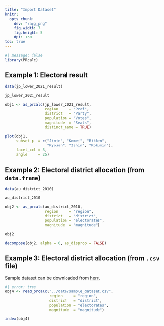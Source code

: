 ```yaml
---
title: "Import Dataset"
knitr: 
  opts_chunk: 
    dev: "ragg_png"
    fig.width: 7
    fig.height: 5
    dpi: 150
toc: true
---
```


```r
#| message: false
library(PRcalc)
```

## Example 1: Electoral result

```r
data(jp_lower_2021_result)

jp_lower_2021_result

obj1 <- as_prcalc(jp_lower_2021_result,
                  region     = "Pref",
                  district   = "Party",
                  population = "Votes",
                  magnitude  = "Seats",
                  distinct_name = TRUE)

plot(obj1, 
     subset_p  = c("Jimin", "Komei", "Rikken", 
                   "Kyosan", "Ishin", "Kokumin"),
     facet_col = 3,
     angle     = 25)
```

## Example 2: Electoral district allocation (from `data.frame`)

```r
data(au_district_2010)

au_district_2010

obj2 <- as_prcalc(au_district_2010,
                  region     = "region",
                  district   = "district",
                  population = "electorates",
                  magnitude  = "magnitude")

obj2

decompose(obj2, alpha = 0, as_disprop = FALSE)
```

## Example 3: Electoral district allocation (from `.csv` file)

Sample dataset can be downloaded from [here](../data/sample_dataset.csv).

```r
#| error: true
obj4 <- read_prcalc("../data/sample_dataset.csv",
                    region     = "region",
                    district   = "district",
                    population = "electorates",
                    magnitude  = "magnitude")

index(obj4)
```
